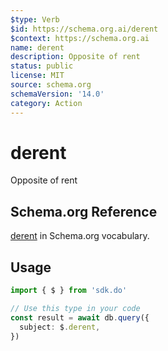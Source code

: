 ```yaml
---
$type: Verb
$id: https://schema.org.ai/derent
$context: https://schema.org.ai
name: derent
description: Opposite of rent
status: public
license: MIT
source: schema.org
schemaVersion: '14.0'
category: Action
---
```


# derent

Opposite of rent

## Schema.org Reference

[derent](https://schema.org/RentAction) in Schema.org vocabulary.

## Usage

```typescript
import { $ } from 'sdk.do'

// Use this type in your code
const result = await db.query({
  subject: $.derent,
})
```
